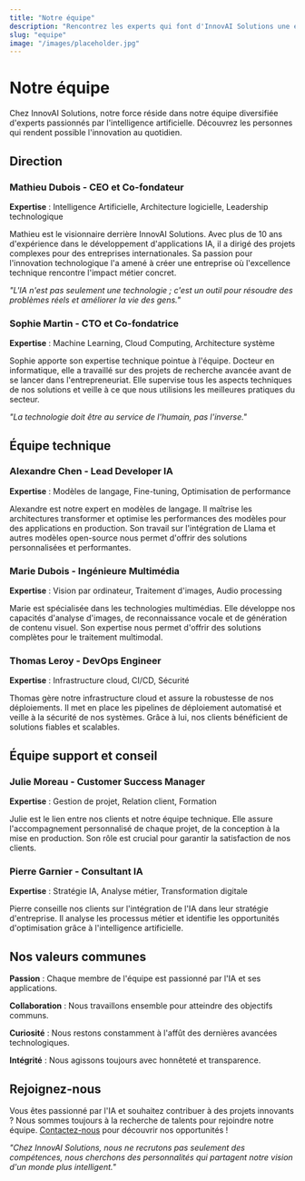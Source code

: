 ---
title: "Notre équipe"
description: "Rencontrez les experts qui font d'InnovAI Solutions une entreprise d'exception"
slug: "equipe"
image: "/images/placeholder.jpg"
---

# Notre équipe

Chez InnovAI Solutions, notre force réside dans notre équipe diversifiée d'experts passionnés par l'intelligence artificielle. Découvrez les personnes qui rendent possible l'innovation au quotidien.

## Direction

### Mathieu Dubois - CEO et Co-fondateur
**Expertise** : Intelligence Artificielle, Architecture logicielle, Leadership technologique

Mathieu est le visionnaire derrière InnovAI Solutions. Avec plus de 10 ans d'expérience dans le développement d'applications IA, il a dirigé des projets complexes pour des entreprises internationales. Sa passion pour l'innovation technologique l'a amené à créer une entreprise où l'excellence technique rencontre l'impact métier concret.

*"L'IA n'est pas seulement une technologie ; c'est un outil pour résoudre des problèmes réels et améliorer la vie des gens."*

### Sophie Martin - CTO et Co-fondatrice
**Expertise** : Machine Learning, Cloud Computing, Architecture système

Sophie apporte son expertise technique pointue à l'équipe. Docteur en informatique, elle a travaillé sur des projets de recherche avancée avant de se lancer dans l'entrepreneuriat. Elle supervise tous les aspects techniques de nos solutions et veille à ce que nous utilisions les meilleures pratiques du secteur.

*"La technologie doit être au service de l'humain, pas l'inverse."*

## Équipe technique

### Alexandre Chen - Lead Developer IA
**Expertise** : Modèles de langage, Fine-tuning, Optimisation de performance

Alexandre est notre expert en modèles de langage. Il maîtrise les architectures transformer et optimise les performances des modèles pour des applications en production. Son travail sur l'intégration de Llama et autres modèles open-source nous permet d'offrir des solutions personnalisées et performantes.

### Marie Dubois - Ingénieure Multimédia
**Expertise** : Vision par ordinateur, Traitement d'images, Audio processing

Marie est spécialisée dans les technologies multimédias. Elle développe nos capacités d'analyse d'images, de reconnaissance vocale et de génération de contenu visuel. Son expertise nous permet d'offrir des solutions complètes pour le traitement multimodal.

### Thomas Leroy - DevOps Engineer
**Expertise** : Infrastructure cloud, CI/CD, Sécurité

Thomas gère notre infrastructure cloud et assure la robustesse de nos déploiements. Il met en place les pipelines de déploiement automatisé et veille à la sécurité de nos systèmes. Grâce à lui, nos clients bénéficient de solutions fiables et scalables.

## Équipe support et conseil

### Julie Moreau - Customer Success Manager
**Expertise** : Gestion de projet, Relation client, Formation

Julie est le lien entre nos clients et notre équipe technique. Elle assure l'accompagnement personnalisé de chaque projet, de la conception à la mise en production. Son rôle est crucial pour garantir la satisfaction de nos clients.

### Pierre Garnier - Consultant IA
**Expertise** : Stratégie IA, Analyse métier, Transformation digitale

Pierre conseille nos clients sur l'intégration de l'IA dans leur stratégie d'entreprise. Il analyse les processus métier et identifie les opportunités d'optimisation grâce à l'intelligence artificielle.

## Nos valeurs communes

**Passion** : Chaque membre de l'équipe est passionné par l'IA et ses applications.

**Collaboration** : Nous travaillons ensemble pour atteindre des objectifs communs.

**Curiosité** : Nous restons constamment à l'affût des dernières avancées technologiques.

**Intégrité** : Nous agissons toujours avec honnêteté et transparence.

## Rejoignez-nous

Vous êtes passionné par l'IA et souhaitez contribuer à des projets innovants ? Nous sommes toujours à la recherche de talents pour rejoindre notre équipe. [Contactez-nous](/contact) pour découvrir nos opportunités !

*"Chez InnovAI Solutions, nous ne recrutons pas seulement des compétences, nous cherchons des personnalités qui partagent notre vision d'un monde plus intelligent."*